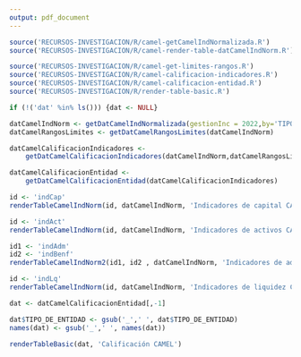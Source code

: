 ```yaml
---
output: pdf_document
---
```


<!-- FUNCIONES NECESARIAS -->
```r
source('RECURSOS-INVESTIGACION/R/camel-getCamelIndNormalizada.R')
source('RECURSOS-INVESTIGACION/R/camel-render-table-datCamelIndNorm.R')

source('RECURSOS-INVESTIGACION/R/camel-get-limites-rangos.R')
source('RECURSOS-INVESTIGACION/R/camel-calificacion-indicadores.R')
source('RECURSOS-INVESTIGACION/R/camel-calificacion-entidad.R')
source('RECURSOS-INVESTIGACION/R/render-table-basic.R')

if (!('dat' %in% ls())) {dat <- NULL}

datCamelIndNorm <- getDatCamelIndNormalizada(gestionInc = 2022,by='TIPO_DE_ENTIDAD',dat=dat)
datCamelRangosLimites <- getDatCamelRangosLimites(datCamelIndNorm)

datCamelCalificacionIndicadores <-
    getDatCamelCalificacionIndicadores(datCamelIndNorm,datCamelRangosLimites)

datCamelCalificacionEntidad <- 
    getDatCamelCalificacionEntidad(datCamelCalificacionIndicadores)

```


\subsection*{Anexo 3 - Indicadores CAMEL calculados}

\subsubsection*{Capital}

```r
id <- 'indCap'
renderTableCamelIndNorm(id, datCamelIndNorm, 'Indicadores de capital CAMEL')
```


\newpage
\subsubsection*{Activos}

```r
id <- 'indAct'
renderTableCamelIndNorm(id, datCamelIndNorm, 'Indicadores de activos CAMEL')
```


\newpage
\subsubsection*{Administración y rentabilidad}

```r
id1 <- 'indAdm'
id2 <- 'indBenf'
renderTableCamelIndNorm2(id1, id2 , datCamelIndNorm, 'Indicadores de administración y rentabilidad CAMEL')
```


\newpage
\subsubsection*{Liquidez}

```r
id <- 'indLq'
renderTableCamelIndNorm(id, datCamelIndNorm, 'Indicadores de liquidez CAMEL')
```


\newpage
\subsection*{Anexo 3 - Calificaciones CAMEL}

```r
dat <- datCamelCalificacionEntidad[,-1]

dat$TIPO_DE_ENTIDAD <- gsub('_',' ', dat$TIPO_DE_ENTIDAD)
names(dat) <- gsub('_',' ', names(dat))

renderTableBasic(dat, 'Calificación CAMEL')
```

